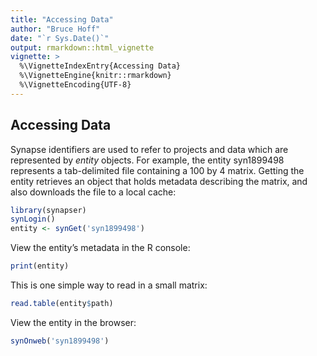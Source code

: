 ```yaml
---
title: "Accessing Data"
author: "Bruce Hoff"
date: "`r Sys.Date()`"
output: rmarkdown::html_vignette
vignette: >
  %\VignetteIndexEntry{Accessing Data}
  %\VignetteEngine{knitr::rmarkdown}
  %\VignetteEncoding{UTF-8}
---
```



## Accessing Data

Synapse identifiers are used to refer to projects and data which are represented by 
*entity* objects. For example, the entity syn1899498 represents a tab-delimited file 
containing a 100 by 4 matrix. Getting the entity retrieves an object that holds metadata 
describing the matrix, and also downloads the file to a local cache:

```r
library(synapser)
synLogin()
entity <- synGet('syn1899498')
```

View the entity’s metadata in the R console:

```r
print(entity)
```

This is one simple way to read in a small matrix:

```r
read.table(entity$path)
```

View the entity in the browser:

```r
synOnweb('syn1899498')
```
